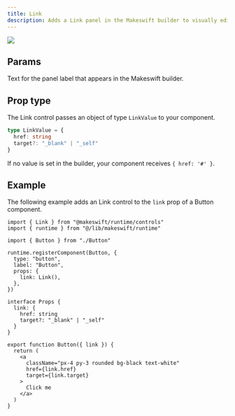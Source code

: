 ```yaml
---
title: Link
description: Adds a Link panel in the Makeswift builder to visually edit a `LinkValue` prop.
---
```


<Frame type="glass" caption="">
  <img src="/images/link-panel.png" />
</Frame>

## Params

<ParamField query="label" type="string" default="On click">
  Text for the panel label that appears in the Makeswift builder.
</ParamField>

## Prop type

The Link control passes an object of type `LinkValue` to your component.

```ts
type LinkValue = {
  href: string
  target?: "_blank" | "_self"
}
```

If no value is set in the builder, your component receives `{ href: '#' }`.

## Example

The following example adds an Link control to the `link` prop of a Button component.

<CodeGroup>

```tsx Button.makeswift.ts
import { Link } from "@makeswift/runtime/controls"
import { runtime } from "@/lib/makeswift/runtime"

import { Button } from "./Button"

runtime.registerComponent(Button, {
  type: "button",
  label: "Button",
  props: {
    link: Link(),
  },
})
```

```tsx Button.tsx
interface Props {
  link: {
    href: string
    target?: "_blank" | "_self"
  }
}

export function Button({ link }) {
  return (
    <a
      className="px-4 py-3 rounded bg-black text-white"
      href={link.href}
      target={link.target}
    >
      Click me
    </a>
  )
}
```

</CodeGroup>
